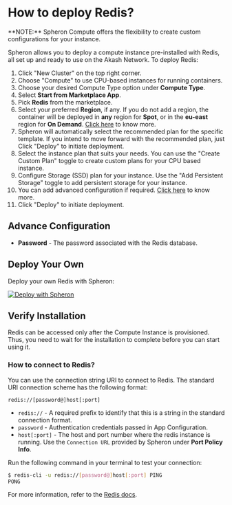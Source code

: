 
# How to deploy Redis?

<VideoPlayer embedId="4sFsbVnFq48" />

<Callout type="info">
  **NOTE:** Spheron Compute offers the flexibility to create custom
  configurations for your instance.
</Callout>

Spheron allows you to deploy a compute instance pre-installed with Redis, all set up and ready to use on the Akash Network.
To deploy Redis:

1. Click "New Cluster" on the top right corner.
2. Choose "Compute" to use CPU-based instances for running containers.
3. Choose your desired Compute Type option under **Compute Type**.
4. Select **Start from Marketplace App**.
5. Pick **Redis** from the marketplace.
6. Select your preferred **Region**, if any. If you do not add a region, the container will be deployed in **any** region for **Spot**, or in the **eu-east** region for **On Demand**. [Click here](/compute/cluster/#region) to know more.
7. Spheron will automatically select the recommended plan for the specific template. If you intend to move forward with the recommended plan, just Click "Deploy" to initiate deployment.
8. Select the instance plan that suits your needs. You can use the "Create Custom Plan" toggle to create custom plans for your CPU based instance.
9. Configure Storage (SSD) plan for your instance. Use the "Add Persistent Storage" toggle to add persistent storage for your instance.
10. You can add advanced configuration if required. [Click here](/compute/cluster/#advance-configuration-1) to know more.
11. Click "Deploy" to initiate deployment.

## Advance Configuration

- **Password** - The password associated with the Redis database.

## Deploy Your Own

Deploy your own Redis with Spheron:

[![Deploy with Spheron](https://bafybeihxqi3jlv6cy2ogh6jjljinntisolbspxcrbgykyv6e5xyzujl3aa.ipfs.sphn.link/spheron-deploy.svg)](https://app.spheron.network/#/compute/marketplace?template=Redis)

## Verify Installation

Redis can be accessed only after the Compute Instance is provisioned.
Thus, you need to wait for the installation to complete before you can start using it.

### How to connect to Redis?

You can use the connection string URI to connect to Redis.
The standard URI connection scheme has the following format:

```
redis://[password@]host[:port]
```

- `redis://` - A required prefix to identify that this is a string in the standard connection format.
- `password` - Authentication credentials passed in App Configuration.
- `host[:port]` - The host and port number where the redis instance is running. Use the `Connection URL` provided by Spheron under **Port Policy Info**.

Run the following command in your terminal to test your connection:

```sh
$ redis-cli -u redis://[password@]host[:port] PING
PONG
```

For more information, refer to the [Redis docs](https://redis.io/docs/ui/cli/).

<Navigation name="Deploy Redis" />

